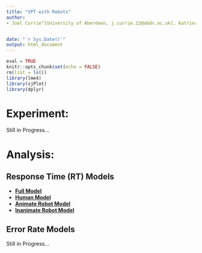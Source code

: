 ```yaml
---
title: "VPT with Robots"
author: 
- Joel Currie^[University of Aberdeen, j.currie.22@abdn.ac.uk], Katrina Louise McDonough^[University of East Anglia], Agnieszka Wykowska^[Istituto Italiano di Tecnologia], Maria Elena Giannaccini^[University of Aberdeen], Patric Bach^[University of Aberdeen]


date: "`r Sys.Date()`"
output: html_document
---
```


```r
eval = TRUE
knitr::opts_chunk$set(echo = FALSE)
rm(list = ls())
library(lme4)
library(sjPlot)
library(dplyr)
```

# Experiment:
Still in Progress...

# Analysis:
## Response Time (RT) Models
* [**Full Model**](https://jwgcurrie.github.io/Robot-VPT/Full_model_RT.html)
* [**Human Model**](https://jwgcurrie.github.io/Robot-VPT/Human_RT.html)
* [**Animate Robot Model**](https://jwgcurrie.github.io/Robot-VPT/Animate_Robot_RT.html)
* [**Inanimate Robot Model**](https://jwgcurrie.github.io/Robot-VPT/Inanimate_Robot_RT.html)

## Error Rate Models
Still in Progress...





